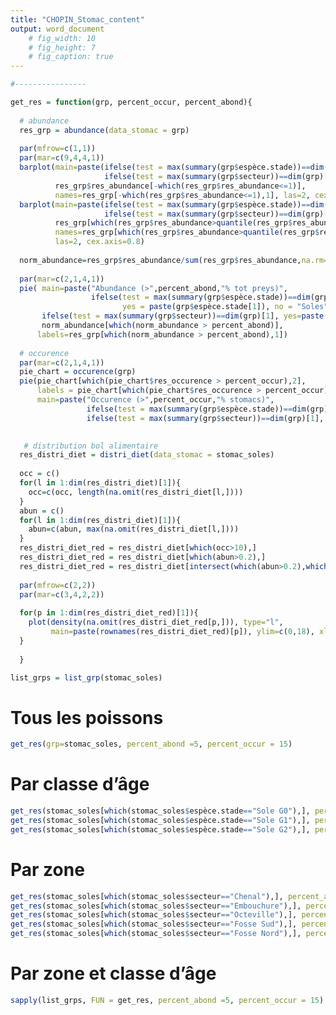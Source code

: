 ```yaml
---
title: "CHOPIN_Stomac_content"
output: word_document
    # fig_width: 10
    # fig_height: 7
    # fig_caption: true
---
```



```r


#----------------

get_res = function(grp, percent_occur, percent_abond){
  
  # abundance
  res_grp = abundance(data_stomac = grp)
  
  par(mfrow=c(1,1))
  par(mar=c(9,4,4,1))
  barplot(main=paste(ifelse(test = max(summary(grp$espèce.stade))==dim(grp)[1], yes = paste(grp$espèce.stade[1]), no = "Soles"),
                     ifelse(test = max(summary(grp$secteur))==dim(grp)[1], yes=paste(grp$secteur[1]), no="")), 
          res_grp$res_abundance[-which(res_grp$res_abundance<=1)],
          names=res_grp[-which(res_grp$res_abundance<=1),1], las=2, cex.axis=0.8)
  barplot(main=paste(ifelse(test = max(summary(grp$espèce.stade))==dim(grp)[1], yes = paste(grp$espèce.stade[1]), no = "Soles"),
                     ifelse(test = max(summary(grp$secteur))==dim(grp)[1], yes=paste(grp$secteur[1]), no=""), ">95%"),
          res_grp[which(res_grp$res_abundance>quantile(res_grp$res_abundance, probs = 0.95, na.rm=T)),2],
          names=res_grp[which(res_grp$res_abundance>quantile(res_grp$res_abundance, probs = 0.95, na.rm=T)),1],
          las=2, cex.axis=0.8)
  
  norm_abundance=res_grp$res_abundance/sum(res_grp$res_abundance,na.rm=T)*100
  
  par(mar=c(2,1,4,1))
  pie( main=paste("Abundance (>",percent_abond,"% tot preys)",
                  ifelse(test = max(summary(grp$espèce.stade))==dim(grp)[1], 
                         yes = paste(grp$espèce.stade[1]), no = "Soles"),
       ifelse(test = max(summary(grp$secteur))==dim(grp)[1], yes=paste(grp$secteur[1]), no="")),
       norm_abundance[which(norm_abundance > percent_abond)],
      labels=res_grp[which(norm_abundance > percent_abond),1])
  
  # occurence
  par(mar=c(2,1,4,1))
  pie_chart = occurence(grp)
  pie(pie_chart[which(pie_chart$res_occurence > percent_occur),2],
      labels = pie_chart[which(pie_chart$res_occurence > percent_occur),1],
      main=paste("Occurence (>",percent_occur,"% stomacs)",
                 ifelse(test = max(summary(grp$espèce.stade))==dim(grp)[1], yes = paste(grp$espèce.stade[1]), no = "Soles"),
                 ifelse(test = max(summary(grp$secteur))==dim(grp)[1], yes=paste(grp$secteur[1]), no="")))

  
   # distribution bol alimentaire
  res_distri_diet = distri_diet(data_stomac = stomac_soles)
  
  occ = c()
  for(l in 1:dim(res_distri_diet)[1]){
    occ=c(occ, length(na.omit(res_distri_diet[l,])))
  }
  abun = c()
  for(l in 1:dim(res_distri_diet)[1]){
    abun=c(abun, max(na.omit(res_distri_diet[l,])))
  }
  res_distri_diet_red = res_distri_diet[which(occ>10),]
  res_distri_diet_red = res_distri_diet[which(abun>0.2),]
  res_distri_diet_red = res_distri_diet[intersect(which(abun>0.2),which(occ>10)),]
  
  par(mfrow=c(2,2))
  par(mar=c(3,4,2,2))
  
  for(p in 1:dim(res_distri_diet_red)[1]){
    plot(density(na.omit(res_distri_diet_red[p,])), type="l",
         main=paste(rownames(res_distri_diet_red)[p]), ylim=c(0,18), xlim=c(0,1))
  }
  
  }

list_grps = list_grp(stomac_soles)

```

# Tous les poissons
```r
get_res(grp=stomac_soles, percent_abond =5, percent_occur = 15)
```

# Par classe d'âge 
```r
get_res(stomac_soles[which(stomac_soles$espèce.stade=="Sole G0"),], percent_abond =5, percent_occur = 15)
get_res(stomac_soles[which(stomac_soles$espèce.stade=="Sole G1"),], percent_abond =5, percent_occur = 15)
get_res(stomac_soles[which(stomac_soles$espèce.stade=="Sole G2"),], percent_abond =5, percent_occur = 15)

```

# Par zone 
```r
get_res(stomac_soles[which(stomac_soles$secteur=="Chenal"),], percent_abond =5, percent_occur = 15)
get_res(stomac_soles[which(stomac_soles$secteur=="Embouchure"),], percent_abond =5, percent_occur = 15)
get_res(stomac_soles[which(stomac_soles$secteur=="Octeville"),], percent_abond =5, percent_occur = 15)
get_res(stomac_soles[which(stomac_soles$secteur=="Fosse Sud"),], percent_abond =5, percent_occur = 15)
get_res(stomac_soles[which(stomac_soles$secteur=="Fosse Nord"),], percent_abond =5, percent_occur = 15)
```


# Par zone et classe d'âge

```r
sapply(list_grps, FUN = get_res, percent_abond =5, percent_occur = 15)

```
